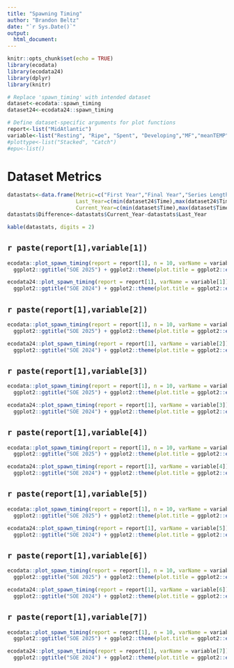```yaml
---
title: "Spawning Timing"
author: "Brandon Beltz"
date: "`r Sys.Date()`"
output:
  html_document:
---
```


```r
knitr::opts_chunk$set(echo = TRUE)
library(ecodata)
library(ecodata24)
library(dplyr)
library(knitr)

# Replace 'spawn_timing' with intended dataset
dataset<-ecodata::spawn_timing
dataset24<-ecodata24::spawn_timing

# Define dataset-specific arguments for plot functions
report<-list("MidAtlantic")
variable<-list("Resting", "Ripe", "Spent", "Developing","MF","meanTEMP","meanJDAY")
#plottype<-list("Stacked", "Catch")
#epu<-list()
```

# Dataset Metrics {.tabset}
```r
datastats<-data.frame(Metric=c("First Year","Final Year","Series Length","Minimum Value","Maximum Value","Mean Value","Median Value","# NAs"),
                      Last_Year=c(min(dataset24$Time),max(dataset24$Time),max(dataset24$Time)-min(dataset24$Time),min(dataset24$Value, na.rm = T),max(dataset24$Value, na.rm = T),mean(dataset24$Value, na.rm = T),median(dataset24$Value, na.rm = T),sum(is.na(dataset24$Value))),
                      Current_Year=c(min(dataset$Time),max(dataset$Time),max(dataset$Time)-min(dataset$Time),min(dataset$Value, na.rm = T),max(dataset$Value, na.rm = T),mean(dataset$Value, na.rm = T),median(dataset$Value, na.rm = T),sum(is.na(dataset24$Value))))
datastats$Difference<-datastats$Current_Year-datastats$Last_Year

kable(datastats, digits = 2)
```

## `r paste(report[1],variable[1])`
```r
ecodata::plot_spawn_timing(report = report[1], n = 10, varName = variable[1]) + 
  ggplot2::ggtitle("SOE 2025") + ggplot2::theme(plot.title = ggplot2::element_text(size = 20))

ecodata24::plot_spawn_timing(report = report[1], varName = variable[1]) + 
  ggplot2::ggtitle("SOE 2024") + ggplot2::theme(plot.title = ggplot2::element_text(size = 20))
```

## `r paste(report[1],variable[2])`
```r
ecodata::plot_spawn_timing(report = report[1], n = 10, varName = variable[2]) + 
  ggplot2::ggtitle("SOE 2025") + ggplot2::theme(plot.title = ggplot2::element_text(size = 20))

ecodata24::plot_spawn_timing(report = report[1], varName = variable[2]) + 
  ggplot2::ggtitle("SOE 2024") + ggplot2::theme(plot.title = ggplot2::element_text(size = 20))
```

## `r paste(report[1],variable[3])`
```r
ecodata::plot_spawn_timing(report = report[1], n = 10, varName = variable[3]) + 
  ggplot2::ggtitle("SOE 2025") + ggplot2::theme(plot.title = ggplot2::element_text(size = 20))

ecodata24::plot_spawn_timing(report = report[1], varName = variable[3]) + 
  ggplot2::ggtitle("SOE 2024") + ggplot2::theme(plot.title = ggplot2::element_text(size = 20))
```

## `r paste(report[1],variable[4])`
```r
ecodata::plot_spawn_timing(report = report[1], n = 10, varName = variable[4]) + 
  ggplot2::ggtitle("SOE 2025") + ggplot2::theme(plot.title = ggplot2::element_text(size = 20))

ecodata24::plot_spawn_timing(report = report[1], varName = variable[4]) + 
  ggplot2::ggtitle("SOE 2024") + ggplot2::theme(plot.title = ggplot2::element_text(size = 20))
```

## `r paste(report[1],variable[5])`
```r
ecodata::plot_spawn_timing(report = report[1], n = 10, varName = variable[5]) + 
  ggplot2::ggtitle("SOE 2025") + ggplot2::theme(plot.title = ggplot2::element_text(size = 20))

ecodata24::plot_spawn_timing(report = report[1], varName = variable[5]) + 
  ggplot2::ggtitle("SOE 2024") + ggplot2::theme(plot.title = ggplot2::element_text(size = 20))
```

## `r paste(report[1],variable[6])`
```r
ecodata::plot_spawn_timing(report = report[1], n = 10, varName = variable[6]) + 
  ggplot2::ggtitle("SOE 2025") + ggplot2::theme(plot.title = ggplot2::element_text(size = 20))

ecodata24::plot_spawn_timing(report = report[1], varName = variable[6]) + 
  ggplot2::ggtitle("SOE 2024") + ggplot2::theme(plot.title = ggplot2::element_text(size = 20))
```

## `r paste(report[1],variable[7])`
```r
ecodata::plot_spawn_timing(report = report[1], n = 10, varName = variable[7]) + 
  ggplot2::ggtitle("SOE 2025") + ggplot2::theme(plot.title = ggplot2::element_text(size = 20))

ecodata24::plot_spawn_timing(report = report[1], varName = variable[7]) + 
  ggplot2::ggtitle("SOE 2024") + ggplot2::theme(plot.title = ggplot2::element_text(size = 20))
```

